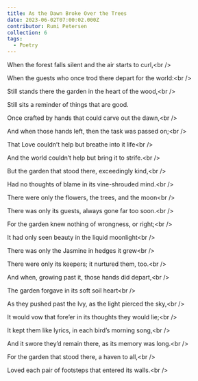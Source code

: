 ```yaml
---
title: As the Dawn Broke Over the Trees
date: 2023-06-02T07:00:02.000Z
contributor: Rumi Petersen
collection: 6
tags:
  - Poetry
---
```


When the forest falls silent and the air starts to curl,\<br />

When the guests who once trod there depart for the world:\<br />

Still stands there the garden in the heart of the wood,\<br />

Still sits a reminder of things that are good. 

Once crafted by hands that could carve out the dawn,\<br />

And when those hands left, then the task was passed on;\<br />

That Love couldn’t help but breathe into it life\<br />

And the world couldn’t help but bring it to strife.\<br />

But the garden that stood there, exceedingly kind,\<br />

Had no thoughts of blame in its vine-shrouded mind.\<br />

There were only the flowers, the trees, and the moon\<br />

There was only its guests, always gone far too soon.\<br /> 

For the garden knew nothing of wrongness, or right;\<br />

It had only seen beauty in the liquid moonlight\<br /> 

There was only the Jasmine in hedges it grew\<br /> 

There were only its keepers; it nurtured them, too.\<br /> 

And when, growing past it, those hands did depart,\<br />

The garden forgave in its soft soil heart\<br /> 

As they pushed past the Ivy, as the light pierced the sky,\<br /> 

It would vow that fore’er in its thoughts they would lie;\<br />

It kept them like lyrics, in each bird’s morning song,\<br />

And it swore they’d remain there, as its memory was long.\<br />

For the garden that stood there, a haven to all,\<br />

Loved each pair of footsteps that entered its walls.\<br />
